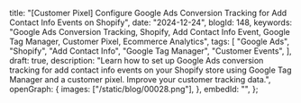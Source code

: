   title:
    "[Customer Pixel] Configure Google Ads Conversion Tracking for Add Contact Info Events on Shopify",
  date: "2024-12-24",
  blogId: 148,
  keywords:
    "Google Ads Conversion Tracking, Shopify, Add Contact Info Event, Google Tag Manager, Customer Pixel, Ecommerce Analytics",
  tags: [
    "Google Ads",
    "Shopify",
    "Add Contact Info",
    "Google Tag Manager",
    "Customer Events",
  ],
  draft: true,
  description:
    "Learn how to set up Google Ads conversion tracking for add contact info events on your Shopify store using Google Tag Manager and a customer pixel. Improve your customer tracking data.",
  openGraph: {
    images: ["/static/blog/00028.png"],
  },
  embedId: "",
};

<DataLayerCodeBlock fileName="add_contact_info.js" />
